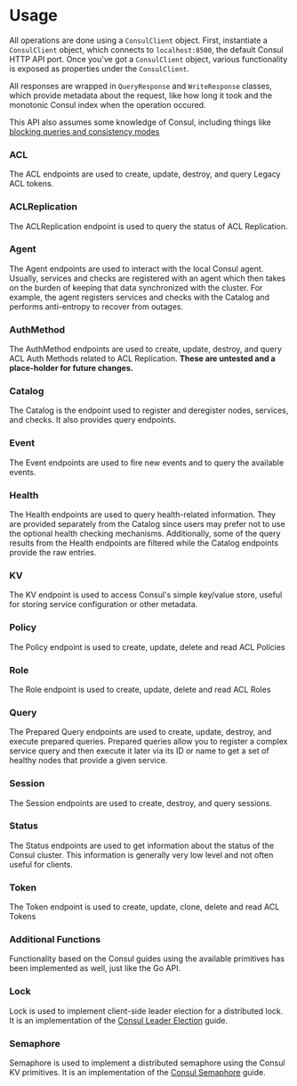 # Usage

All operations are done using a `ConsulClient` object. First,
instantiate a `ConsulClient` object, which connects to `localhost:8500`,
the default Consul HTTP API port. Once you've got a `ConsulClient`
object, various functionality is exposed as properties under the
`ConsulClient`.

All responses are wrapped in `QueryResponse` and `WriteResponse`
classes, which provide metadata about the request, like how long it
took and the monotonic Consul index when the operation occured.

This API also assumes some knowledge of Consul, including things like
[blocking queries and consistency modes](https://www.consul.io/docs/agent/http.html)

### ACL

The ACL endpoints are used to create, update, destroy, and query Legacy ACL tokens.

### ACLReplication

The ACLReplication endpoint is used to query the status of ACL Replication.

### Agent

The Agent endpoints are used to interact with the local Consul agent.
Usually, services and checks are registered with an agent which then
takes on the burden of keeping that data synchronized with the cluster.
For example, the agent registers services and checks with the Catalog
and performs anti-entropy to recover from outages.

### AuthMethod

The AuthMethod endpoints are used to create, update, destroy, and query ACL Auth Methods
related to ACL Replication. **These are untested and a place-holder for future changes.**

### Catalog

The Catalog is the endpoint used to register and deregister nodes,
services, and checks. It also provides query endpoints.

### Event

The Event endpoints are used to fire new events and to query the
available events.

### Health

The Health endpoints are used to query health-related information. They
are provided separately from the Catalog since users may prefer not to
use the optional health checking mechanisms. Additionally, some of the
query results from the Health endpoints are filtered while the Catalog
endpoints provide the raw entries.

### KV

The KV endpoint is used to access Consul's simple key/value store,
useful for storing service configuration or other metadata.

### Policy

The Policy endpoint is used to create, update, delete and read ACL Policies

### Role

The Role endpoint is used to create, update, delete and read ACL Roles

### Query

The Prepared Query endpoints are used to create, update, destroy, and
execute prepared queries. Prepared queries allow you to register a
complex service query and then execute it later via its ID or name to
get a set of healthy nodes that provide a given service.

### Session

The Session endpoints are used to create, destroy, and query sessions.

### Status

The Status endpoints are used to get information about the status of the
Consul cluster. This information is generally very low level and not
often useful for clients.

### Token

The Token endpoint is used to create, update, clone, delete and read ACL Tokens

### Additional Functions

Functionality based on the Consul guides using the available primitives
has been implemented as well, just like the Go API.

### Lock

Lock is used to implement client-side leader election for a distributed
lock. It is an implementation of the [Consul Leader Election](https://consul.io/docs/guides/leader-election.html) guide.

### Semaphore

Semaphore is used to implement a distributed semaphore using the Consul
KV primitives. It is an implementation of the [Consul Semaphore](https://www.consul.io/docs/guides/semaphore.html) guide.
